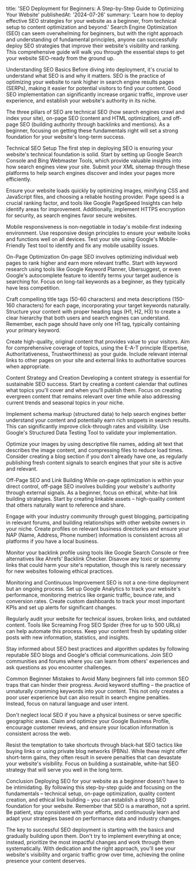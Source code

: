 title: 'SEO Deployment for Beginners: A Step-by-Step Guide to Optimizing Your Website' publishedAt: '2024-07-26' summary: 'Learn how to deploy effective SEO strategies for your website as a beginner, from technical setup to content optimization and beyond.'
Search Engine Optimization (SEO) can seem overwhelming for beginners, but with the right approach and understanding of fundamental principles, anyone can successfully deploy SEO strategies that improve their website's visibility and ranking. This comprehensive guide will walk you through the essential steps to get your website SEO-ready from the ground up.

Understanding SEO Basics
Before diving into deployment, it's crucial to understand what SEO is and why it matters. SEO is the practice of optimizing your website to rank higher in search engine results pages (SERPs), making it easier for potential visitors to find your content. Good SEO implementation can significantly increase organic traffic, improve user experience, and establish your website's authority in its niche.

The three pillars of SEO are technical SEO (how search engines crawl and index your site), on-page SEO (content and HTML optimization), and off-page SEO (building authority through backlinks and mentions). As a beginner, focusing on getting these fundamentals right will set a strong foundation for your website's long-term success.

Technical SEO Setup
The first step in deploying SEO is ensuring your website's technical foundation is solid. Start by setting up Google Search Console and Bing Webmaster Tools, which provide valuable insights into how search engines view your site. Submit your XML sitemap through these platforms to help search engines discover and index your pages more efficiently.

Ensure your website loads quickly by optimizing images, minifying CSS and JavaScript files, and choosing a reliable hosting provider. Page speed is a crucial ranking factor, and tools like Google PageSpeed Insights can help identify areas for improvement. Additionally, implement HTTPS encryption for security, as search engines favor secure websites.

Mobile responsiveness is non-negotiable in today's mobile-first indexing environment. Use responsive design principles to ensure your website looks and functions well on all devices. Test your site using Google's Mobile-Friendly Test tool to identify and fix any mobile usability issues.

On-Page Optimization
On-page SEO involves optimizing individual web pages to rank higher and earn more relevant traffic. Start with keyword research using tools like Google Keyword Planner, Ubersuggest, or even Google's autocomplete feature to identify terms your target audience is searching for. Focus on long-tail keywords as a beginner, as they typically have less competition.

Craft compelling title tags (50-60 characters) and meta descriptions (150-160 characters) for each page, incorporating your target keywords naturally. Structure your content with proper heading tags (H1, H2, H3) to create a clear hierarchy that both users and search engines can understand. Remember, each page should have only one H1 tag, typically containing your primary keyword.

Create high-quality, original content that provides value to your visitors. Aim for comprehensive coverage of topics, using the E-A-T principle (Expertise, Authoritativeness, Trustworthiness) as your guide. Include relevant internal links to other pages on your site and external links to authoritative sources when appropriate.

Content Strategy and Creation
Developing a content strategy is essential for sustainable SEO success. Start by creating a content calendar that outlines what topics you'll cover and when you'll publish them. Focus on creating evergreen content that remains relevant over time while also addressing current trends and seasonal topics in your niche.

Implement schema markup (structured data) to help search engines better understand your content and potentially earn rich snippets in search results. This can significantly improve click-through rates and visibility. Use Google's Structured Data Testing Tool to validate your implementation.

Optimize your images by using descriptive file names, adding alt text that describes the image content, and compressing files to reduce load times. Consider creating a blog section if you don't already have one, as regularly publishing fresh content signals to search engines that your site is active and relevant.

Off-Page SEO and Link Building
While on-page optimization is within your direct control, off-page SEO involves building your website's authority through external signals. As a beginner, focus on ethical, white-hat link building strategies. Start by creating linkable assets – high-quality content that others naturally want to reference and share.

Engage with your industry community through guest blogging, participating in relevant forums, and building relationships with other website owners in your niche. Create profiles on relevant business directories and ensure your NAP (Name, Address, Phone number) information is consistent across all platforms if you have a local business.

Monitor your backlink profile using tools like Google Search Console or free alternatives like Ahrefs' Backlink Checker. Disavow any toxic or spammy links that could harm your site's reputation, though this is rarely necessary for new websites following ethical practices.

Monitoring and Continuous Improvement
SEO is not a one-time deployment but an ongoing process. Set up Google Analytics to track your website's performance, monitoring metrics like organic traffic, bounce rate, and conversion rates. Create custom dashboards to track your most important KPIs and set up alerts for significant changes.

Regularly audit your website for technical issues, broken links, and outdated content. Tools like Screaming Frog SEO Spider (free for up to 500 URLs) can help automate this process. Keep your content fresh by updating older posts with new information, statistics, and insights.

Stay informed about SEO best practices and algorithm updates by following reputable SEO blogs and Google's official communications. Join SEO communities and forums where you can learn from others' experiences and ask questions as you encounter challenges.

Common Beginner Mistakes to Avoid
Many beginners fall into common SEO traps that can hinder their progress. Avoid keyword stuffing – the practice of unnaturally cramming keywords into your content. This not only creates a poor user experience but can also result in search engine penalties. Instead, focus on natural language and user intent.

Don't neglect local SEO if you have a physical business or serve specific geographic areas. Claim and optimize your Google Business Profile, encourage customer reviews, and ensure your location information is consistent across the web.

Resist the temptation to take shortcuts through black-hat SEO tactics like buying links or using private blog networks (PBNs). While these might offer short-term gains, they often result in severe penalties that can devastate your website's visibility. Focus on building a sustainable, white-hat SEO strategy that will serve you well in the long term.

Conclusion
Deploying SEO for your website as a beginner doesn't have to be intimidating. By following this step-by-step guide and focusing on the fundamentals – technical setup, on-page optimization, quality content creation, and ethical link building – you can establish a strong SEO foundation for your website. Remember that SEO is a marathon, not a sprint. Be patient, stay consistent with your efforts, and continuously learn and adapt your strategies based on performance data and industry changes.

The key to successful SEO deployment is starting with the basics and gradually building upon them. Don't try to implement everything at once; instead, prioritize the most impactful changes and work through them systematically. With dedication and the right approach, you'll see your website's visibility and organic traffic grow over time, achieving the online presence your content deserves.
